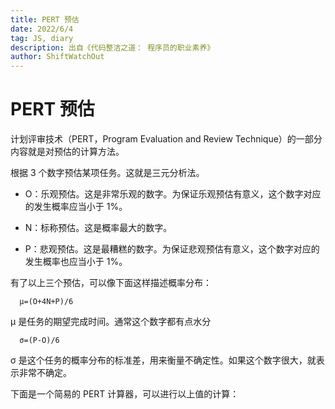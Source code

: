 ```yaml
---
title: PERT 预估
date: 2022/6/4
tag: JS, diary
description: 出自《代码整洁之道： 程序员的职业素养》
author: ShiftWatchOut
---
```



# PERT 预估

计划评审技术（PERT，Program Evaluation and Review Technique）的一部分内容就是对预估的计算方法。

根据 3 个数字预估某项任务。这就是三元分析法。

- O：乐观预估。这是非常乐观的数字。为保证乐观预估有意义，这个数字对应的发生概率应当小于 1%。

- N：标称预估。这是概率最大的数字。

- P：悲观预估。这是最糟糕的数字。为保证悲观预估有意义，这个数字对应的发生概率也应当小于 1%。

有了以上三个预估，可以像下面这样描述概率分布：

```
  μ=(O+4N+P)/6
```

μ 是任务的期望完成时间。通常这个数字都有点水分

```
  σ=(P-O)/6
```

σ 是这个任务的概率分布的标准差，用来衡量不确定性。如果这个数字很大，就表示非常不确定。

下面是一个简易的 PERT 计算器，可以进行以上值的计算：

<PertCalculator />
